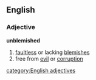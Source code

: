 ==English==
===Adjective===
'''unblemished'''
#[[faultless]] or lacking [[blemish]]es
#free from [[evil]] or [[corruption]]
[[category:English adjectives]]